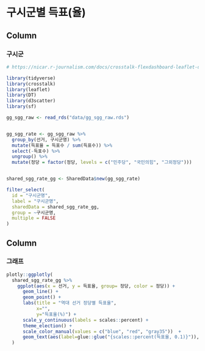 

구시군별 득표(율) {data-icon="ion-stats-bars"}
=====================================  

Column {data-width=200}
-------------------------------------

### 구시군

```r
# https://nicar.r-journalism.com/docs/crosstalk-flexdashboard-leaflet-datatable/

library(tidyverse)
library(crosstalk)
library(leaflet)
library(DT)
library(d3scatter)
library(sf)

gg_sgg_raw <- read_rds("data/gg_sgg_raw.rds")


gg_sgg_rate <- gg_sgg_raw %>% 
  group_by(선거, 구시군명) %>% 
  mutate(득표율 = 득표수 / sum(득표수)) %>% 
  select(-득표수) %>% 
  ungroup() %>% 
  mutate(정당 = factor(정당, levels = c("민주당", "국민의힘", "그외정당"))) 


shared_sgg_rate_gg <- SharedData$new(gg_sgg_rate)

filter_select(
  id = "구시군명",
  label = "구시군명",
  sharedData = shared_sgg_rate_gg,
  group = ~구시군명,
  multiple = FALSE
)

```


Column {data-width=800}
-------------------------------------

### 그래프

```r
plotly::ggplotly(
  shared_sgg_rate_gg %>% 
    ggplot(aes(x = 선거, y = 득표율, group= 정당, color = 정당)) +
      geom_line() +
      geom_point() +
      labs(title = "역대 선거 정당별 득표율",
           x="",
           y="득표율(%)") +
      scale_y_continuous(labels = scales::percent) +
      theme_election() +
      scale_color_manual(values = c("blue", "red", "gray35"))  +
      geom_text(aes(label=glue::glue("{scales::percent(득표율, 0.1)}")), vjust=3.0 )
  ) 

```

